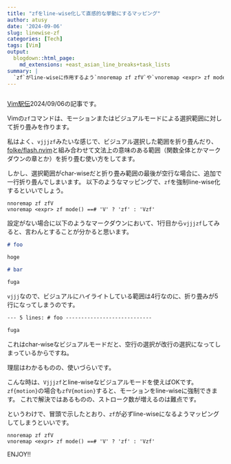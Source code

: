 ```yaml
---
title: "zfをline-wise化して直感的な挙動にするマッピング"
author: atusy
date: '2024-09-06'
slug: linewise-zf
categories: [Tech]
tags: [Vim]
output:
  blogdown::html_page:
    md_extensions: +east_asian_line_breaks+task_lists
summary: |
  `zf`がline-wiseに作用するよう`nnoremap zf zfV`や`vnoremap <expr> zf mode() ==# 'V' ? 'zf' : 'Vzf'`しとくと便利
---
```


```r
```

[Vim駅伝](https://vim-jp.org/ekiden/)2024/09/06の記事です。

Vimの`zf`コマンドは、モーションまたはビジュアルモードによる選択範囲に対して折り畳みを作ります。

私はよく、`vjjjzf`みたいな感じで、ビジュアル選択した範囲を折り畳んだり、[folke/flash.nvim](https://github.com/folke/flash.nvim)と組み合わせて文法上の意味のある範囲（関数全体とかマークダウンの章とか）を折り畳む使い方をしてます。

しかし、選択範囲がchar-wiseだと折り畳み範囲の最後が空行な場合に、追加で一行折り畳んでしまいます。
以下のようなマッピングで、`zf`を強制line-wise化するといいでしょう。

```vim
nnoremap zf zfV
vnoremap <expr> zf mode() ==# 'V' ? 'zf' : 'Vzf'

```

設定がない場合に以下のようなマークダウンにおいて、1行目から`vjjjzf`してみると、言わんとすることが分かると思います。

``` markdown
# foo

hoge

# bar

fuga
```

`vjjj`なので、ビジュアルにハイライトしている範囲は4行なのに、折り畳みが5行になってしまうのです。


``` markdown
--- 5 lines: # foo ----------------------------

fuga
```

これはchar-wiseなビジュアルモードだと、空行の選択が改行の選択になってしまっているからですね。

理屈はわかるものの、使いづらいです。

こんな時は、`Vjjjzf`とline-wiseなビジュアルモードを使えばOKです。
`zf{motion}`の場合も`zfV{motion}`すると、モーションをline-wiseに強制できます。
これで解決ではあるものの、ストローク数が増えるのは難点です。

というわけで、冒頭で示したとおり、`zf`が必ずline-wiseになるようマッピングしてしまうといいです。

```vim
nnoremap zf zfV
vnoremap <expr> zf mode() ==# 'V' ? 'zf' : 'Vzf'
```

ENJOY!!
